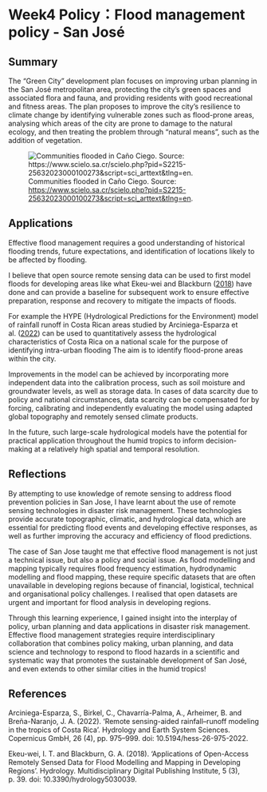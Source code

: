 # Week4 Policy：Flood management policy - San José

## Summary

The "Green City" development plan focuses on improving urban planning in the San José metropolitan area, protecting the city's green spaces and associated flora and fauna, and providing residents with good recreational and fitness areas. The plan proposes to improve the city's resilience to climate change by identifying vulnerable zones such as flood-prone areas, analysing which areas of the city are prone to damage to the natural ecology, and then treating the problem through "natural means", such as the addition of vegetation.

![Communities flooded in Caño Ciego. Source: <https://www.scielo.sa.cr/scielo.php?pid=S2215-25632023000100273&script=sci_arttext&tlng=en>.](images/flood.jpg){fig-align="center"}

## Applications

Effective flood management requires a good understanding of historical flooding trends, future expectations, and identification of locations likely to be affected by flooding.

I believe that open source remote sensing data can be used to first model floods for developing areas like what Ekeu-wei and Blackburn ([2018](https://doi.org/10.3390/hydrology5030039)) have done and can provide a baseline for subsequent work to ensure effective preparation, response and recovery to mitigate the impacts of floods.

For example the HYPE (Hydrological Predictions for the Environment) model of rainfall runoff in Costa Rican areas studied by Arciniega-Esparza et al. ([2022](https://doi.org/10.5194/hess-26-975-2022)) can be used to quantitatively assess the hydrological characteristics of Costa Rica on a national scale for the purpose of identifying intra-urban flooding The aim is to identify flood-prone areas within the city.

Improvements in the model can be achieved by incorporating more independent data into the calibration process, such as soil moisture and groundwater levels, as well as storage data. In cases of data scarcity due to policy and national circumstances, data scarcity can be compensated for by forcing, calibrating and independently evaluating the model using adapted global topography and remotely sensed climate products.

In the future, such large-scale hydrological models have the potential for practical application throughout the humid tropics to inform decision-making at a relatively high spatial and temporal resolution.

## Reflections

By attempting to use knowledge of remote sensing to address flood prevention policies in San Jose, I have learnt about the use of remote sensing technologies in disaster risk management. These technologies provide accurate topographic, climatic, and hydrological data, which are essential for predicting flood events and developing effective responses, as well as further improving the accuracy and efficiency of flood predictions.

The case of San Jose taught me that effective flood management is not just a technical issue, but also a policy and social issue. As flood modelling and mapping typically requires flood frequency estimation, hydrodynamic modelling and flood mapping, these require specific datasets that are often unavailable in developing regions because of financial, logistical, technical and organisational policy challenges. I realised that open datasets are urgent and important for flood analysis in developing regions.

Through this learning experience, I gained insight into the interplay of policy, urban planning and data applications in disaster risk management. Effective flood management strategies require interdisciplinary collaboration that combines policy making, urban planning, and data science and technology to respond to flood hazards in a scientific and systematic way that promotes the sustainable development of San José, and even extends to other similar cities in the humid tropics!

## References
Arciniega-Esparza, S., Birkel, C., Chavarría-Palma, A., Arheimer, B. and Breña-Naranjo, J. A. (2022). ‘Remote sensing-aided rainfall–runoff modeling in the tropics of Costa Rica’. Hydrology and Earth System Sciences. Copernicus GmbH, 26 (4), pp. 975–999. doi: 10.5194/hess-26-975-2022.

Ekeu-wei, I. T. and Blackburn, G. A. (2018). ‘Applications of Open-Access Remotely Sensed Data for Flood Modelling and Mapping in Developing Regions’. Hydrology. Multidisciplinary Digital Publishing Institute, 5 (3), p. 39. doi: 10.3390/hydrology5030039.


